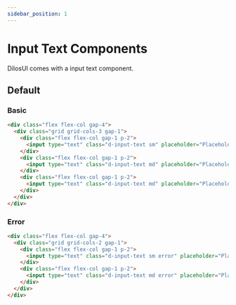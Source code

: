 ```yaml
---
sidebar_position: 1
---
```


# Input Text Components

DilosUI comes with a input text component.


<TextInput />

<TextInputAddons />

<TextInputIcons />

## Default
### Basic
```html live
<div class="flex flex-col gap-4">
  <div class="grid grid-cols-3 gap-1">
    <div class="flex flex-col gap-1 p-2">
      <input type="text" class="d-input-text sm" placeholder="Placeholder"/>
    </div>
    <div class="flex flex-col gap-1 p-2">
      <input type="text" class="d-input-text md" placeholder="Placeholder"/>
    </div>
    <div class="flex flex-col gap-1 p-2">
      <input type="text" class="d-input-text md" placeholder="Placeholder" disabled/>
    </div>
  </div>
</div>
```
### Error
```html live
<div class="flex flex-col gap-4">
  <div class="grid grid-cols-2 gap-1">
    <div class="flex flex-col gap-1 p-2">
      <input type="text" class="d-input-text sm error" placeholder="Placeholder"/>
    </div>
    <div class="flex flex-col gap-1 p-2">
      <input type="text" class="d-input-text md error" placeholder="Placeholder"/>
    </div>
  </div>
</div>
```